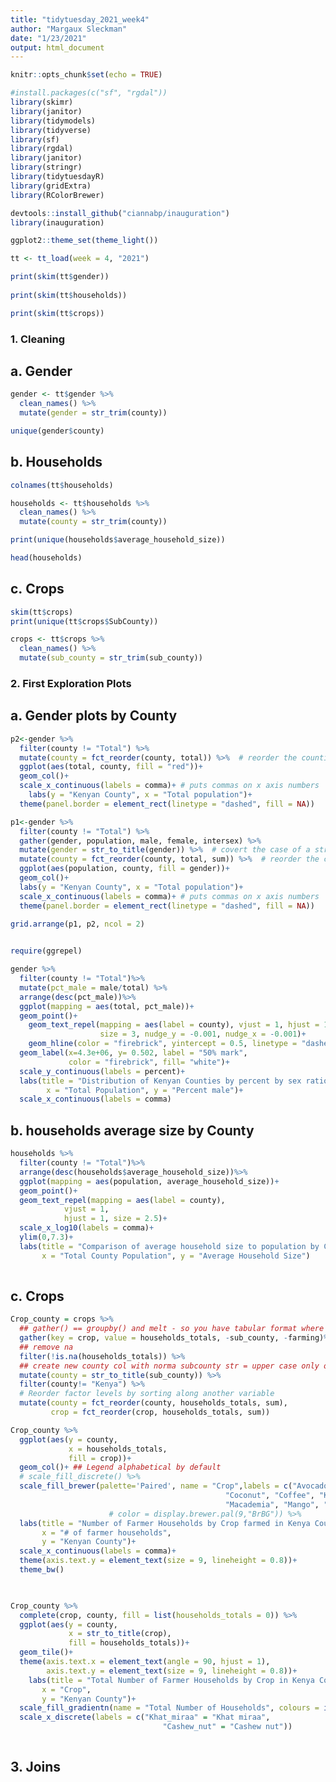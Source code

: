 ```yaml
---
title: "tidytuesday_2021_week4"
author: "Margaux Sleckman"
date: "1/23/2021"
output: html_document
---
```


```r
knitr::opts_chunk$set(echo = TRUE)

```

```r

#install.packages(c("sf", "rgdal"))
library(skimr)
library(janitor)
library(tidymodels)
library(tidyverse)
library(sf)
library(rgdal)
library(janitor)
library(stringr)
library(tidytuesdayR)
library(gridExtra)
library(RColorBrewer)

devtools::install_github("ciannabp/inauguration")
library(inauguration)

ggplot2::theme_set(theme_light())

```


```r
tt <- tt_load(week = 4, "2021")
```

```r

print(skim(tt$gender))
      
print(skim(tt$households))

print(skim(tt$crops))

```

### 1. Cleaning 

## a. Gender

```r

gender <- tt$gender %>% 
  clean_names() %>% 
  mutate(gender = str_trim(county))

unique(gender$county)


```

## b. Households

```r

colnames(tt$households)

households <- tt$households %>% 
  clean_names() %>% 
  mutate(county = str_trim(county))

print(unique(households$average_household_size))

head(households)

```

## c. Crops

```r

skim(tt$crops)
print(unique(tt$crops$SubCounty))

crops <- tt$crops %>% 
  clean_names() %>% 
  mutate(sub_county = str_trim(sub_county))

```

### 2. First Exploration Plots

## a. Gender plots by County 

```r

p2<-gender %>% 
  filter(county != "Total") %>% 
  mutate(county = fct_reorder(county, total)) %>%  # reorder the counties by total 
  ggplot(aes(total, county, fill = "red"))+
  geom_col()+
  scale_x_continuous(labels = comma)+ # puts commas on x axis numbers
    labs(y = "Kenyan County", x = "Total population")+
  theme(panel.border = element_rect(linetype = "dashed", fill = NA))

p1<-gender %>% 
  filter(county != "Total") %>% 
  gather(gender, population, male, female, intersex) %>% 
  mutate(gender = str_to_title(gender)) %>%  # covert the case of a string
  mutate(county = fct_reorder(county, total, sum)) %>%  # reorder the counties(factors) by total 
  ggplot(aes(population, county, fill = gender))+
  geom_col()+
  labs(y = "Kenyan County", x = "Total population")+
  scale_x_continuous(labels = comma)+ # puts commas on x axis numbers
  theme(panel.border = element_rect(linetype = "dashed", fill = NA))

grid.arrange(p1, p2, ncol = 2)
  
```


```r

require(ggrepel)

gender %>%
  filter(county != "Total")%>%
  mutate(pct_male = male/total) %>% 
  arrange(desc(pct_male))%>%
  ggplot(mapping = aes(total, pct_male))+
  geom_point()+
    geom_text_repel(mapping = aes(label = county), vjust = 1, hjust = 1,
                    size = 3, nudge_y = -0.001, nudge_x = -0.001)+
    geom_hline(color = "firebrick", yintercept = 0.5, linetype = "dashed")+
  geom_label(x=4.3e+06, y= 0.502, label = "50% mark",
             color = "firebrick", fill= "white")+
  scale_y_continuous(labels = percent)+
  labs(title = "Distribution of Kenyan Counties by percent by sex ratio",
        x = "Total Population", y = "Percent male")+
  scale_x_continuous(labels = comma)


```

## b. households average size by County 

```r

households %>%
  filter(county != "Total")%>%
  arrange(desc(households$average_household_size))%>%
  ggplot(mapping = aes(population, average_household_size))+
  geom_point()+
  geom_text_repel(mapping = aes(label = county),
            vjust = 1,
            hjust = 1, size = 2.5)+
  scale_x_log10(labels = comma)+
  ylim(0,7.3)+
  labs(title = "Comparison of average household size to population by County in Kenya",
       x = "Total County Population", y = "Average Household Size")
  

```

## c. Crops 
```r


Crop_county = crops %>% 
  ## gather() == groupby() and melt - so you have tabular format where subcounty are the duplicated   
  gather(key = crop, value = households_totals, -sub_county, -farming)%>% 
  ## remove na
  filter(!is.na(households_totals)) %>% 
  ## create new county col with norma subcounty str = upper case only on first letter of words
  mutate(county = str_to_title(sub_county)) %>%  
  filter(county!= "Kenya") %>%
  # Reorder factor levels by sorting along another variable
  mutate(county = fct_reorder(county, households_totals, sum), 
         crop = fct_reorder(crop, households_totals, sum))

Crop_county %>% 
  ggplot(aes(y = county,
             x = households_totals,
             fill = crop))+
  geom_col()+ ## Legend alphabetical by default
  # scale_fill_discrete() %>%
  scale_fill_brewer(palette='Paired', name = "Crop",labels = c("Avocado", "Cashew Nut","Citrus",
                                                "Coconut", "Coffee", "Khat Miraa",
                                                "Macademia", "Mango", "Tea"))+ 
                      # color = display.brewer.pal(9,"BrBG")) %>% 
  labs(title = "Number of Farmer Households by Crop farmed in Kenya County", 
       x = "# of farmer households", 
       y = "Kenyan County")+
  scale_x_continuous(labels = comma)+
  theme(axis.text.y = element_text(size = 9, lineheight = 0.8))+
  theme_bw()

       
```


```r

Crop_county %>%
  complete(crop, county, fill = list(households_totals = 0)) %>% 
  ggplot(aes(y = county,
             x = str_to_title(crop),
             fill = households_totals))+
  geom_tile()+
  theme(axis.text.x = element_text(angle = 90, hjust = 1), 
        axis.text.y = element_text(size = 9, lineheight = 0.8))+
    labs(title = "Total Number of Farmer Households by Crop in Kenya County", 
       x = "Crop", 
       y = "Kenyan County")+
  scale_fill_gradientn(name = "Total Number of Households", colours = inauguration("inauguration_2021",4))+
  scale_x_discrete(labels = c("Khat_miraa" = "Khat miraa", 
                                  "Cashew_nut" = "Cashew nut"))
  
```


## 3. Joins


